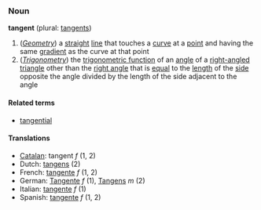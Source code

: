 ===Noun===
'''tangent''' (plural: [[tangents]])

#(''[[Geometry]]'') a [[straight]] [[line]] that touches a [[curve]] at a [[point]] and having the same [[gradient]] as the curve at that point
#(''[[Trigonometry]]'') the [[trigonometric function]] of an [[angle]] of a [[right-angled]] [[triangle]] other than the [[right angle]] that is [[equal]] to the [[length]] of the [[side]] opposite the angle divided by the length of the side adjacent to the angle

====Related terms====
*[[tangential]]

====Translations====
*[[Catalan]]: tangent ''f'' (1, 2)
*Dutch: [[tangens]] (2)
*French: [[tangente]] ''f'' (1, 2)
*German: [[Tangente]] ''f'' (1), [[Tangens]] ''m'' (2)
*Italian: [[tangente]] ''f'' (1)
*Spanish: [[tangente]] ''f'' (1, 2)